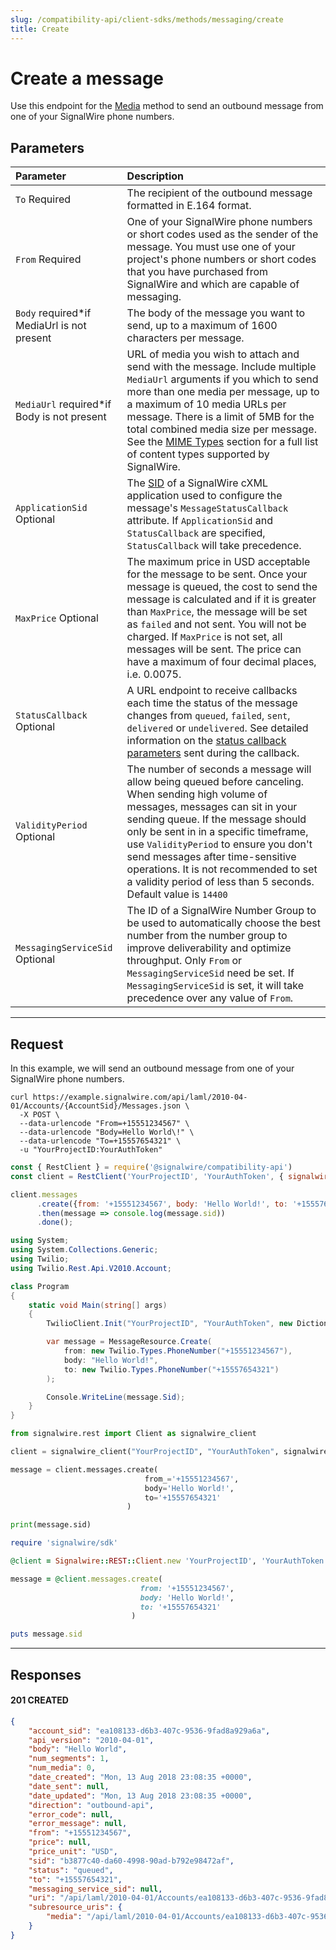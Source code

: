 ```yaml
---
slug: /compatibility-api/client-sdks/methods/messaging/create
title: Create
---
```


# Create a message

Use this endpoint for the [Media](./index.mdx) method to send an outbound message from one of your SignalWire phone numbers.

## Parameters

| Parameter                                                                                                      | Description                                                                                                                                                                                                                                                                                                                                                                                                      |
| :------------------------------------------------------------------------------------------------------------- | :--------------------------------------------------------------------------------------------------------------------------------------------------------------------------------------------------------------------------------------------------------------------------------------------------------------------------------------------------------------------------------------------------------------- |
| `To` <span className="required-arg">Required</span>                                                                | The recipient of the outbound message formatted in E.164 format.                                                                                                                                                                                                                                                                                                                                                 |
| `From` <span className="required-arg">Required</span>                                                              | One of your SignalWire phone numbers or short codes used as the sender of the message. You must use one of your project's phone numbers or short codes that you have purchased from SignalWire and which are capable of messaging.                                                                                                                                                                               |
| `Body` <span class="required-arg">required*</span><span class="optional-arg">if MediaUrl is not present</span> | The body of the message you want to send, up to a maximum of 1600 characters per message.                                                                                                                                                                                                                                                                                                                        |
| `MediaUrl` <span class="required-arg">required*</span><span class="optional-arg">if Body is not present</span> | URL of media you wish to attach and send with the message. Include multiple `MediaUrl` arguments if you which to send more than one media per message, up to a maximum of 10 media URLs per message. There is a limit of 5MB for the total combined media size per message. See the [MIME Types](/compatibility-api/cxml/messaging#mime-types) section for a full list of content types supported by SignalWire. |
| `ApplicationSid` <span className="optional-arg">Optional</span>                                                    | The [SID](/platform/dashboard/guides/what-is-a-sid/) of a SignalWire cXML application used to configure the message's `MessageStatusCallback` attribute. If `ApplicationSid` and `StatusCallback` are specified, `StatusCallback` will take precedence.                                                                                                                                                                             |
| `MaxPrice` <span className="optional-arg">Optional</span>                                                          | The maximum price in USD acceptable for the message to be sent. Once your message is queued, the cost to send the message is calculated and if it is greater than `MaxPrice`, the message will be set as `failed` and not sent. You will not be charged. If `MaxPrice` is not set, all messages will be sent. The price can have a maximum of four decimal places, i.e. 0.0075.                                  |
| `StatusCallback` <span className="optional-arg">Optional</span>                                                    | A URL endpoint to receive callbacks each time the status of the message changes from `queued`, `failed`, `sent`, `delivered` or `undelivered`. See detailed information on the [status callback parameters](./index.mdx#statuscallback-parameters) sent during the callback.                                                                                                                                     |
| `ValidityPeriod` <span className="optional-arg">Optional</span>                                                    | The number of seconds a message will allow being queued before canceling. When sending high volume of messages, messages can sit in your sending queue. If the message should only be sent in in a specific timeframe, use `ValidityPeriod` to ensure you don't send messages after time-sensitive operations. It is not recommended to set a validity period of less than 5 seconds. Default value is `14400`   |
| `MessagingServiceSid` <span className="optional-arg">Optional</span>                                               | The ID of a SignalWire Number Group to be used to automatically choose the best number from the number group to improve deliverability and optimize throughput. Only `From` or `MessagingServiceSid` need be set. If `MessagingServiceSid` is set, it will take precedence over any value of `From`.                                                                                                             |

---

## Request

In this example, we will send an outbound message from one of your SignalWire phone numbers.

<Tabs groupId="compatibility-sdks">

<TabItem value="shell" label="cURL">

```shell
curl https://example.signalwire.com/api/laml/2010-04-01/Accounts/{AccountSid}/Messages.json \
  -X POST \
  --data-urlencode "From=+15551234567" \
  --data-urlencode "Body=Hello World\!" \
  --data-urlencode "To=+15557654321" \
  -u "YourProjectID:YourAuthToken"
```

</TabItem>

<TabItem value="node" label="Node.js">

```javascript
const { RestClient } = require('@signalwire/compatibility-api')
const client = RestClient('YourProjectID', 'YourAuthToken', { signalwireSpaceUrl: 'example.signalwire.com' })

client.messages
      .create({from: '+15551234567', body: 'Hello World!', to: '+15557654321'})
      .then(message => console.log(message.sid))
      .done();
```

</TabItem>

<TabItem value="csharp" label="C#">

```csharp
using System;
using System.Collections.Generic;
using Twilio;
using Twilio.Rest.Api.V2010.Account;

class Program
{
    static void Main(string[] args)
    {
        TwilioClient.Init("YourProjectID", "YourAuthToken", new Dictionary<string, object> { ["signalwireSpaceUrl"] = "{SPACE}.signalwire.com" });

        var message = MessageResource.Create(
            from: new Twilio.Types.PhoneNumber("+15551234567"),
            body: "Hello World!",
            to: new Twilio.Types.PhoneNumber("+15557654321")
        );

        Console.WriteLine(message.Sid);
    }
}
```

</TabItem>

<TabItem value="python" label="Python">

```python
from signalwire.rest import Client as signalwire_client

client = signalwire_client("YourProjectID", "YourAuthToken", signalwire_space_url = 'example.signalwire.com')

message = client.messages.create(
                              from_='+15551234567',
                              body='Hello World!',
                              to='+15557654321'
                          )

print(message.sid)
```

</TabItem>

<TabItem value="ruby" label="Ruby">

```ruby
require 'signalwire/sdk'

@client = Signalwire::REST::Client.new 'YourProjectID', 'YourAuthToken', signalwire_space_url: "example.signalwire.com"

message = @client.messages.create(
                             from: '+15551234567',
                             body: 'Hello World!',
                             to: '+15557654321'
                           )

puts message.sid
```

</TabItem>

</Tabs>

---

## Responses

<h4><span class="badge badge--success">201</span> CREATED</h4>

```json
{
    "account_sid": "ea108133-d6b3-407c-9536-9fad8a929a6a",
    "api_version": "2010-04-01",
    "body": "Hello World",
    "num_segments": 1,
    "num_media": 0,
    "date_created": "Mon, 13 Aug 2018 23:08:35 +0000",
    "date_sent": null,
    "date_updated": "Mon, 13 Aug 2018 23:08:35 +0000",
    "direction": "outbound-api",
    "error_code": null,
    "error_message": null,
    "from": "+15551234567",
    "price": null,
    "price_unit": "USD",
    "sid": "b3877c40-da60-4998-90ad-b792e98472af",
    "status": "queued",
    "to": "+15557654321",
    "messaging_service_sid": null,
    "uri": "/api/laml/2010-04-01/Accounts/ea108133-d6b3-407c-9536-9fad8a929a6a/Messages/b3877c40-da60-4998-90ad-b792e98472af",
    "subresource_uris": {
        "media": "/api/laml/2010-04-01/Accounts/ea108133-d6b3-407c-9536-9fad8a929a6a/Messages/b3877c40-da60-4998-90ad-b792e98472af/Media"
    }
}
```